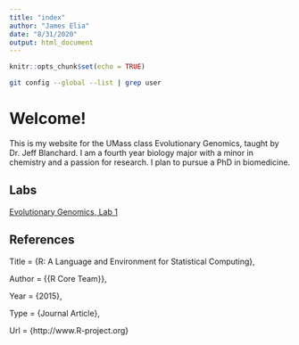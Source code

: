 ```yaml
---
title: "index"
author: "James Elia"
date: "8/31/2020"
output: html_document
---
```


```r
knitr::opts_chunk$set(echo = TRUE)
```

```sh
git config --global --list | grep user
```
# Welcome!
This is my website for the UMass class Evolutionary Genomics, taught by Dr. Jeff Blanchard. I am a fourth year biology major with a minor in chemistry and a passion for research. I plan to pursue a PhD in biomedicine.

## Labs

[Evolutionary Genomics, Lab 1](lab1_jelia.html)

## References

Title                    = {R: A Language and Environment for Statistical Computing},
  
  Author                   = {{R Core Team}},
 
  Year                     = {2015},

  
  Type                     = {Journal Article},
  
  Url                      = {http://www.R-project.org}